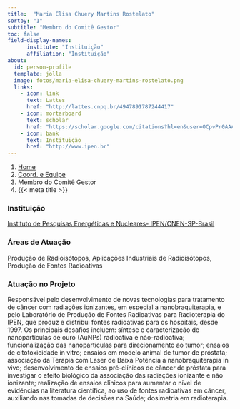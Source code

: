 ```yaml
---
title:  "Maria Elisa Chuery Martins Rostelato"
sortby: "1"
subtitle: "Membro do Comitê Gestor"
toc: false
field-display-names:
      institute: "Instituição"
      affiliation: "Instituição"
about:
  id: person-profile
  template: jolla
  image: fotos/maria-elisa-chuery-martins-rostelato.png
  links:
    - icon: link
      text: Lattes
      href: "http://lattes.cnpq.br/4947891787244417"
    - icon: mortarboard
      text: scholar
      href: "https://scholar.google.com/citations?hl=en&user=OCpvPr0AAAAJ"
    - icon: bank
      text: Instituição
      href: "http://www.ipen.br"
---
```


```{=html}
<nav aria-label="breadcrumb">
  <ol class="breadcrumb">
    <li class="breadcrumb-item"><a href="../../index.html">Home</a></li>
    <li class="breadcrumb-item"><a href="../coord-equipe.html">Coord. e Equipe</a></li>
    <li class="breadcrumb-item active">Membro do Comitê Gestor</li>
    <li class="breadcrumb-item active" aria-current="page">{{< meta title >}}</li>
  </ol>
</nav>
```
:::{#person-profile}
:::

### Instituição

[Instituto de Pesquisas Energéticas e Nucleares- IPEN/CNEN-SP-Brasil](http://www.ipen.br)

### Áreas de Atuação

Produção de Radioisótopos, Aplicações Industriais de Radioisótopos, Produção de Fontes Radioativas

### Atuação no Projeto

Responsável pelo desenvolvimento de novas tecnologias para tratamento de câncer com radiações ionizantes, em especial a nanobraquiterapia, e pelo Laboratório de Produção de Fontes Radioativas para Radioterapia do IPEN, que produz e distribui fontes radioativas para os hospitais, desde 1997. Os principais desafios incluem: síntese e caracterização de nanopartículas de ouro (AuNPs) radioativa e não-radioativa; funcionalização das nanopartículas para direcionamento ao tumor; ensaios de citotoxicidade in vitro; ensaios em modelo animal de tumor de próstata; associação da Terapia com Laser de Baixa Potência à nanobraquiterapia in vivo; desenvolvimento de ensaios pré-clínicos de câncer de próstata para investigar o efeito biológico da associação das radiações ionizante e não ionizante; realização de ensaios clínicos para aumentar o nível de evidências na literatura científica, ao uso de fontes radioativas em câncer, auxiliando nas tomadas de decisões na Saúde; dosimetria em radioterapia.
